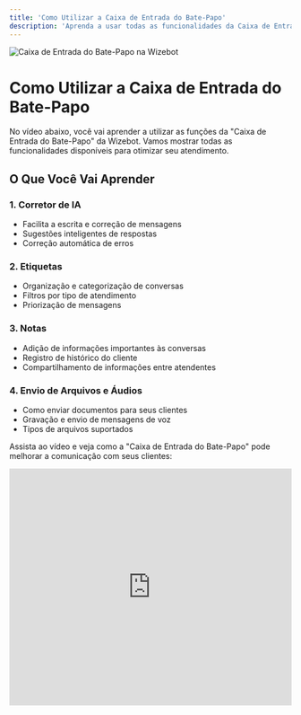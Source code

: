 ```yaml
---
title: 'Como Utilizar a Caixa de Entrada do Bate-Papo'
description: 'Aprenda a usar todas as funcionalidades da Caixa de Entrada do Bate-Papo da Wizebot, incluindo IA, etiquetas e notas'
---
```


<Frame>
  <img src="/images/geral/capa09.png" alt="Caixa de Entrada do Bate-Papo na Wizebot" />
</Frame>

# Como Utilizar a Caixa de Entrada do Bate-Papo

No vídeo abaixo, você vai aprender a utilizar as funções da "Caixa de Entrada do Bate-Papo" da Wizebot. Vamos mostrar todas as funcionalidades disponíveis para otimizar seu atendimento.

## O Que Você Vai Aprender

### 1. Corretor de IA
- Facilita a escrita e correção de mensagens
- Sugestões inteligentes de respostas
- Correção automática de erros

### 2. Etiquetas
- Organização e categorização de conversas
- Filtros por tipo de atendimento
- Priorização de mensagens

### 3. Notas
- Adição de informações importantes às conversas
- Registro de histórico do cliente
- Compartilhamento de informações entre atendentes

### 4. Envio de Arquivos e Áudios
- Como enviar documentos para seus clientes
- Gravação e envio de mensagens de voz
- Tipos de arquivos suportados

Assista ao vídeo e veja como a "Caixa de Entrada do Bate-Papo" pode melhorar a comunicação com seus clientes:

<iframe
  width="100%"
  height="422"
  src="https://www.youtube.com/embed/hayftlc8BRs"
  title="Como Utilizar a Caixa de Entrada do Bate-Papo da Wizebot"
  frameborder="0"
  allow="accelerometer; autoplay; clipboard-write; encrypted-media; gyroscope; picture-in-picture"
  allowfullscreen
></iframe>
